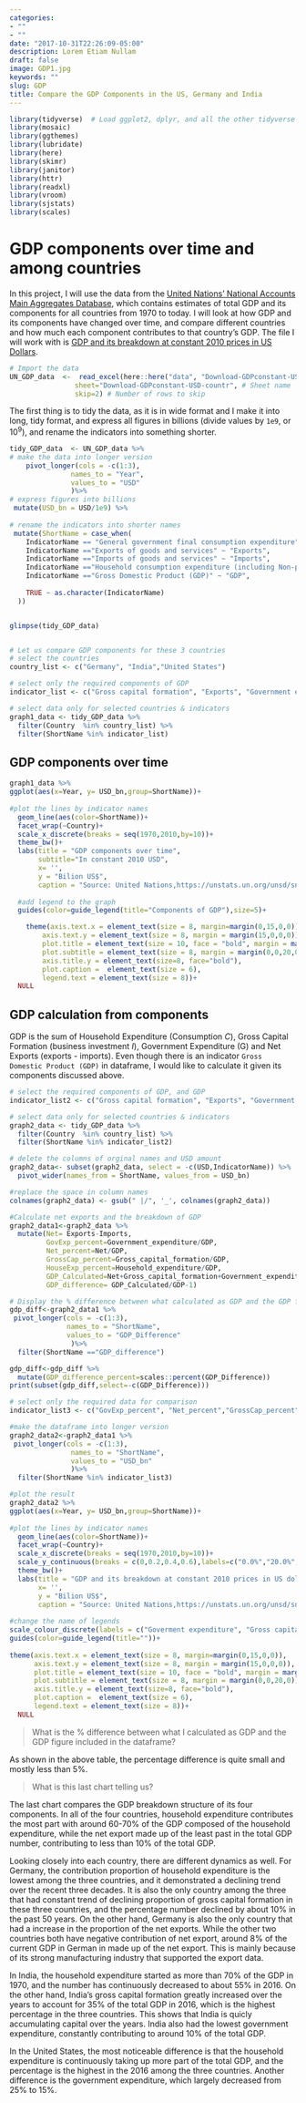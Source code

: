 ```yaml
---
categories:
- ""
- ""
date: "2017-10-31T22:26:09-05:00"
description: Lorem Etiam Nullam
draft: false
image: GDP1.jpg
keywords: ""
slug: GDP
title: Compare the GDP Components in the US, Germany and India
---
```





```r
library(tidyverse)  # Load ggplot2, dplyr, and all the other tidyverse packages
library(mosaic)
library(ggthemes)
library(lubridate)
library(here)
library(skimr)
library(janitor)
library(httr)
library(readxl)
library(vroom)
library(sjstats)
library(scales)
```




# GDP components over time and among countries
In this project, I will use the data from the [United Nations' National Accounts Main Aggregates Database](https://unstats.un.org/unsd/snaama/Downloads), which contains estimates of total GDP and its components for all countries from 1970 to today. I will look at how GDP and its components have changed over time, and compare different countries and how much each component contributes to that country's GDP. The file I will work with is [GDP and its breakdown at constant 2010 prices in US Dollars](http://unstats.un.org/unsd/amaapi/api/file/6).

```r
# Import the data
UN_GDP_data  <-  read_excel(here::here("data", "Download-GDPconstant-USD-countries.xls"), # Excel filename
                sheet="Download-GDPconstant-USD-countr", # Sheet name
                skip=2) # Number of rows to skip

```

The first thing is to tidy the data, as it is in wide format and I make it into long, tidy format, and express all figures in billions (divide values by `1e9`, or $10^9$), and rename the indicators into something shorter.
 

```r

tidy_GDP_data  <- UN_GDP_data %>% 
# make the data into longer version
    pivot_longer(cols = -c(1:3),
               names_to = "Year", 
               values_to = "USD"
               )%>% 
# express figures into billions
 mutate(USD_bn = USD/1e9) %>% 
  
# rename the indicators into shorter names
 mutate(ShortName = case_when(
    IndicatorName == "General government final consumption expenditure" ~ "Government expenditure",
    IndicatorName =="Exports of goods and services" ~ "Exports",
    IndicatorName =="Imports of goods and services" ~ "Imports",
    IndicatorName =="Household consumption expenditure (including Non-profit institutions serving households)" ~ "Household expenditure",
    IndicatorName =="Gross Domestic Product (GDP)" ~ "GDP",
    
    TRUE ~ as.character(IndicatorName)
  ))


glimpse(tidy_GDP_data)


# Let us compare GDP components for these 3 countries
# select the countries
country_list <- c("Germany", "India","United States")

# select only the required components of GDP
indicator_list <- c("Gross capital formation", "Exports", "Government expenditure", "Household expenditure", "Imports")

# select data only for selected countries & indicators
graph1_data <- tidy_GDP_data %>% 
  filter(Country  %in% country_list) %>% 
  filter(ShortName %in% indicator_list)

```


## GDP components over time
```r
graph1_data %>% 
ggplot(aes(x=Year, y= USD_bn,group=ShortName))+
  
#plot the lines by indicator names
  geom_line(aes(color=ShortName))+
  facet_wrap(~Country)+
  scale_x_discrete(breaks = seq(1970,2010,by=10))+
  theme_bw()+
  labs(title = "GDP components over time",
       subtitle="In constant 2010 USD",
       x= '', 
       y = "Bilion US$",
       caption = "Source: United Nations,https://unstats.un.org/unsd/snaama/Downloads") +
  
  #add legend to the graph
  guides(color=guide_legend(title="Components of GDP"),size=5)+

    theme(axis.text.x = element_text(size = 8, margin=margin(0,15,0,0)),
        axis.text.y = element_text(size = 8, margin = margin(15,0,0,0)),
        plot.title = element_text(size = 10, face = "bold", margin = margin(0,0,5,0)),
        plot.subtitle = element_text(size = 8, margin = margin(0,0,20,0)),
        axis.title.y = element_text(size=8, face="bold"),
        plot.caption =  element_text(size = 6),
        legend.text = element_text(size = 8))+
  NULL
```


## GDP calculation from components

GDP is the sum of Household Expenditure (Consumption *C*), Gross Capital Formation (business investment *I*), Government Expenditure (G) and Net Exports (exports - imports). Even though there is an indicator `Gross Domestic Product (GDP)` in dataframe, I would like  to calculate it given its components discussed above.



```r

# select the required components of GDP, and GDP
indicator_list2 <- c("Gross capital formation", "Exports", "Government expenditure", "Household expenditure", "Imports","GDP")

# select data only for selected countries & indicators
graph2_data <- tidy_GDP_data %>% 
  filter(Country  %in% country_list) %>% 
  filter(ShortName %in% indicator_list2)

# delete the columns of orginal names and USD amount
graph2_data<- subset(graph2_data, select = -c(USD,IndicatorName)) %>% 
  pivot_wider(names_from = ShortName, values_from = USD_bn) 

#replace the space in column names 
colnames(graph2_data) <- gsub(" |/", '_', colnames(graph2_data)) 

#Calculate net exports and the breakdown of GDP
graph2_data1<-graph2_data %>% 
  mutate(Net= Exports-Imports,
         GovExp_percent=Government_expenditure/GDP,
         Net_percent=Net/GDP,
         GrossCap_percent=Gross_capital_formation/GDP,
         HouseExp_percent=Household_expenditure/GDP,
         GDP_Calculated=Net+Gross_capital_formation+Government_expenditure+Household_expenditure,
         GDP_difference= GDP_Calculated/GDP-1)

# Display the % difference between what calculated as GDP and the GDP figure included in the dataframe
gdp_diff<-graph2_data1 %>% 
 pivot_longer(cols = -c(1:3),
              names_to = "ShortName", 
              values_to = "GDP_Difference"
               )%>% 
  filter(ShortName =="GDP_difference")

gdp_diff<-gdp_diff %>% 
  mutate(GDP_difference_percent=scales::percent(GDP_Difference))
print(subset(gdp_diff,select=-c(GDP_Difference)))

# select only the required data for comparison
indicator_list3 <- c("GovExp_percent", "Net_percent","GrossCap_percent","HouseExp_percent")

#make the dataframe into longer version
graph2_data2<-graph2_data1 %>% 
 pivot_longer(cols = -c(1:3),
               names_to = "ShortName", 
               values_to = "USD_bn"
               )%>% 
  filter(ShortName %in% indicator_list3)

#plot the result
graph2_data2 %>% 
ggplot(aes(x=Year, y= USD_bn,group=ShortName))+
  
#plot the lines by indicator names
  geom_line(aes(color=ShortName))+
  facet_wrap(~Country)+
  scale_x_discrete(breaks = seq(1970,2010,by=10))+
  scale_y_continuous(breaks = c(0,0.2,0.4,0.6),labels=c("0.0%","20.0%","40.0%","60.0%"))+
  theme_bw()+
  labs(title = "GDP and its breakdown at constant 2010 prices in US dollars",
       x= '', 
       y = "Bilion US$",
       caption = "Source: United Nations,https://unstats.un.org/unsd/snaama/Downloads") +
  
#change the name of legends 
scale_colour_discrete(labels = c("Goverment expenditure", "Gross capital formation","Household expenditure","Net exports"))+
guides(color=guide_legend(title=""))+
  
theme(axis.text.x = element_text(size = 8, margin=margin(0,15,0,0)),
      axis.text.y = element_text(size = 8, margin = margin(15,0,0,0)),
      plot.title = element_text(size = 10, face = "bold", margin = margin(0,0,5,0)),
      plot.subtitle = element_text(size = 8, margin = margin(0,0,20,0)),
      axis.title.y = element_text(size=8, face="bold"),
      plot.caption =  element_text(size = 6),
      legend.text = element_text(size = 8))+
  NULL
```

> What is the % difference between what I calculated as GDP and the GDP figure included in the dataframe?

As shown in the above table, the percentage difference is quite small and mostly less than 5%.


> What is this last chart telling us? 

The last chart compares the GDP breakdown structure of its four components. In all of the four countries, household expenditure contributes the most part with around 60-70% of the GDP composed of the household expenditure, while the net export made up of the least past in the total GDP number, contributing to less than 10% of the total GDP.

Looking closely into each country, there are different dynamics as well. For Germany, the contribution proportion of household expenditure is the lowest among the three countries, and it demonstrated a declining trend over the recent three decades. It is also the only country among the three that had constant trend of declining proportion of gross capital formation in these three countries, and the percentage number declined by about 10% in the past 50 years. On the other hand, Germany is also the only country that had a increase in the proportion of the net exports. While the other two countries both have negative contribution of net export, around 8% of the current GDP in German in made up of the net export. This is mainly because of its strong manufacturing industry that supported the export data.

In India, the household expenditure started as more than 70% of the GDP in 1970, and the number has continuously decreased to about 55% in 2016. On the other hand, India's gross capital formation greatly increased over the years to account for 35% of the total GDP in 2016, which is the highest percentage in the three countries. This shows that India is quicly accumulating capital over the years. India also had the lowest government expenditure, constantly contributing to around 10% of the total GDP.

In the United States, the most noticeable difference is that the household expenditure is continuously taking up more part of the total GDP, and the percentage is the highest in the 2016 among the three countries. Another difference is the government expenditure, which largely decreased from 25% to 15%. 




